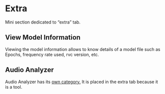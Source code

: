 # Extra
Mini section dedicated to “extra” tab.

## View Model Information

Viewing the model information allows to know details of a model file such as Epochs, frequency rate used, rvc version, etc.

## Audio Analyzer 

Audio Analyzer has its [own category.](/audio-analizer) It is placed in the extra tab because it is a tool.
